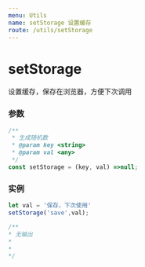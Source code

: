 ```yaml
---
menu: Utils
name: setStorage 设置缓存
route: /utils/setStorage
---
```


# setStorage
设置缓存，保存在浏览器，方便下次调用

### 参数

```typescript
/**
 * 生成随机数
 * @param key <string>
 * @param val <any>
 */
const setStorage = (key, val) =>null;
```

### 实例

```javascript
let val = '保存，下次使用'
setStorage('save',val);

/**
* 无输出
*
*
*/

```